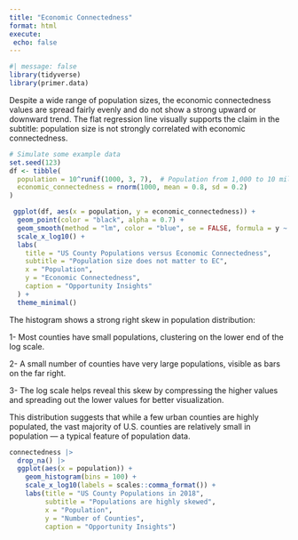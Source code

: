 ```yaml
---
title: "Economic Connectedness"
format: html
execute:
 echo: false
---
```



```r
#| message: false
library(tidyverse)
library(primer.data)
```
Despite a wide range of population sizes, the economic connectedness values are spread fairly evenly and do not show a strong upward or downward trend. The flat regression line visually supports the claim in the subtitle: population size is not strongly correlated with economic connectedness.
```r
# Simulate some example data
set.seed(123)
df <- tibble(
  population = 10^runif(1000, 3, 7),  # Population from 1,000 to 10 million
  economic_connectedness = rnorm(1000, mean = 0.8, sd = 0.2)
)

 ggplot(df, aes(x = population, y = economic_connectedness)) +
  geom_point(color = "black", alpha = 0.7) +
  geom_smooth(method = "lm", color = "blue", se = FALSE, formula = y ~ x) +
  scale_x_log10() +
  labs(
    title = "US County Populations versus Economic Connectedness",
    subtitle = "Population size does not matter to EC",
    x = "Population",
    y = "Economic Connectedness",
    caption = "Opportunity Insights"
  ) +
  theme_minimal()

```

The histogram shows a strong right skew in population distribution:

1- Most counties have small populations, clustering on the lower end of the log scale.

2- A small number of counties have very large populations, visible as bars on the far right.

3- The log scale helps reveal this skew by compressing the higher values and spreading out the lower values for better visualization.

This distribution suggests that while a few urban counties are highly populated, the vast majority of U.S. counties are relatively small in population — a typical feature of population data.
```r
connectedness |> 
  drop_na() |> 
  ggplot(aes(x = population)) +
    geom_histogram(bins = 100) +
    scale_x_log10(labels = scales::comma_format()) +
    labs(title = "US County Populations in 2018",
         subtitle = "Populations are highly skewed",
         x = "Population",
         y = "Number of Counties",
         caption = "Opportunity Insights")
```